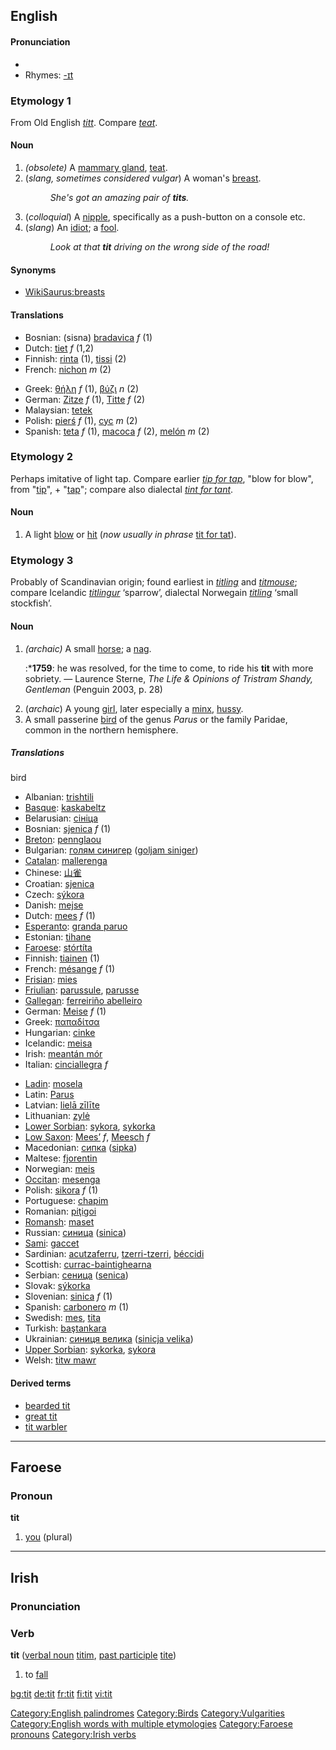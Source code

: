 {{wikipedia}}
==English==
[[Category:English palindromes]]
====Pronunciation====
*{{IPA|/tɪt/}}
*Rhymes: [[Rhymes:English:-ɪt|-ɪt]]

===Etymology 1===
From Old English ''[[titt#Old English|titt]]''.  Compare ''[[teat]]''.

====Noun====
{{en-noun}}

# ''(obsolete)'' A [[mammary gland]], [[teat]].
# (''slang, sometimes considered vulgar'') A woman's [[breast]].
#:''She's got an amazing pair of '''tits'''.''
# (''colloquial'') A [[nipple]], specifically as a push-button on a console etc.
# (''slang'') An [[idiot]]; a [[fool]].
#:''Look at that '''tit''' driving on the wrong side of the road!''

====Synonyms====
*[[WikiSaurus:breasts]]

====Translations====
{{rfc-trans}}
{{top}}
*Bosnian: (sisna) [[bradavica]] ''f'' (1)
*Dutch: [[tiet]] ''f'' (1,2)
*Finnish: [[rinta]] (1), [[tissi]] (2)
*French: [[nichon]] ''m'' (2)
{{mid}}
*Greek: [[θήλη]] ''f'' (1), [[βύζι]] ''n'' (2)
*German: [[Zitze]] ''f'' (1), [[Titte]] ''f'' (2)
*Malaysian: [[tetek]]
*Polish: [[pierś]] ''f'' (1), [[cyc]] ''m'' (2)
*Spanish: [[teta]] ''f'' (1), [[macoca]] ''f'' (2), [[melón]] ''m'' (2)
{{bottom}}

===Etymology 2===
Perhaps imitative of light tap.  Compare earlier ''[[tip for tap]]'', "blow for blow", from "[[tip]]", + "[[tap]]"; compare also dialectal ''[[tint for tant]]''.

====Noun====
{{en-noun}}

# A light [[blow]] or [[hit]] (''now usually in phrase'' [[tit for tat]]).

===Etymology 3===
Probably of Scandinavian origin; found earliest in ''[[titling]]'' and ''[[titmouse]]''; compare Icelandic ''[[titlingur]]'' ‘sparrow’, dialectal Norwegain ''[[titling]]'' ‘small stockfish’.

====Noun====
{{en-noun}}

# ''(archaic)'' A small [[horse]]; a [[nag]].
#:*'''1759''': he was resolved, for the time to come, to ride his '''tit''' with more sobriety. — Laurence Sterne, ''The Life & Opinions of Tristram Shandy, Gentleman'' (Penguin 2003, p. 28)
# (''archaic'') A young [[girl]], later especially a [[minx]], [[hussy]].
# A small passerine [[bird]] of the genus ''Parus'' or the family Paridae, common in the northern hemisphere.

=====Translations=====
;bird
{{top}}
*Albanian: [[trishtili]]
*[[Basque]]: [[kaskabeltz]]
*Belarusian: [[сініца]]
*Bosnian: [[sjenica]] ''f'' (1)
*[[Breton]]: [[pennglaou]]
*Bulgarian: [[голям синигер]] ([[goljam siniger]])
*[[Catalan]]: [[mallerenga]]
*Chinese: [[山雀]]
*Croatian: [[sjenica]]
*Czech: [[sýkora]]
*Danish: [[mejse]]
*Dutch: [[mees]] ''f'' (1)
*[[Esperanto]]: [[granda paruo]]
*Estonian: [[tihane]]
*[[Faroese]]: [[stórtíta]]
*Finnish: [[tiainen]] (1)
*French: [[mésange]] ''f'' (1)
*[[Frisian]]: [[mies]]
*[[Friulian]]: [[parussule]], [[parusse]]
*[[Gallegan]]: [[ferreiriño abelleiro]]
*German: [[Meise]] ''f'' (1)
*Greek: [[παπαδίτσα]]
*Hungarian: [[cinke]]
*Icelandic: [[meisa]]
*Irish: [[meantán mór]]
*Italian: [[cinciallegra]] ''f''
{{mid}}
*[[Ladin]]: [[mosela]]
*Latin: [[Parus]]
*Latvian: [[lielā zīlīte]]
*Lithuanian: [[zylė]]
*[[Lower Sorbian]]: [[sykora]], [[sykorka]]
*[[Low Saxon]]: [[Mees’]] ''f'', [[Meesch]] ''f''
*Macedonian: [[сипка]] ([[sipka]])
*Maltese: [[fjorentin]]
*Norwegian: [[meis]]
*[[Occitan]]: [[mesenga]]
*Polish: [[sikora]] ''f'' (1)
*Portuguese: [[chapim]]
*Romanian: [[piţigoi]]
*[[Romansh]]: [[maset]]
*Russian: [[синица]] ([[sinica]])
*[[Sami]]: [[gaccet]]
*Sardinian: [[acutzaferru]], [[tzerri-tzerri]], [[béccidi]]
*Scottish: [[currac-baintighearna]]
*Serbian: [[сеница]] ([[senica]])
*Slovak: [[sýkorka]]
*Slovenian: [[sinica]] ''f'' (1)
*Spanish: [[carbonero]] ''m'' (1)
*Swedish: [[mes]], [[tita]]
*Turkish: [[baştankara]]
*Ukrainian: [[синиця велика]] ([[sinicja velika]])
*[[Upper Sorbian]]: [[sykorka]], [[sykora]]
*Welsh: [[titw mawr]]
{{bottom}}

====Derived terms====
*[[bearded tit]]
*[[great tit]]
*[[tit warbler]]

[[Category:Birds]]
[[Category:Vulgarities]]
[[Category:English words with multiple etymologies]]

----

==Faroese==

===Pronoun===
'''tit'''

# [[you]] (plural)

[[Category:Faroese pronouns]]

----

==Irish==

===Pronunciation===
{{IPA|[t&#690;it&#690;]}}
===Verb===
'''tit''' ([[verbal noun]] [[titim]], [[past participle]] [[tite]])
#to [[fall]]

[[Category:Irish verbs]]

[[bg:tit]]
[[de:tit]]
[[fr:tit]]
[[fi:tit]]
[[vi:tit]]